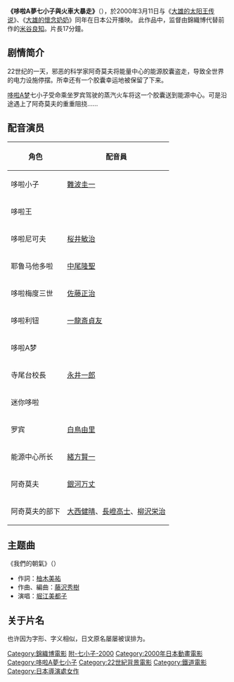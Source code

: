 {{電影資訊框
| 片名     = 哆啦A夢七小子與火車大暴走
| 電影原名 = {{lang|ja|ザ・ドラえもんズ ドキドキ機関車大爆走}}
| 圖像     = 
| 圖像大小 = 
| 圖像說明 = 
| 片名表記 = 
| 副標題   = 
| 導演     = [[錦織博|錦織博]]
| 監製     = 
| 製片     = 
| 動作指導 = 
| 編劇     = [[池田真美子|池田真美子]]
| 劇本     = 
| 故事     = 
| 原著     = 
| 旁白     = 
| 統籌     = 
| 主演     = [[大山羨代|大山羨代]]
| 配樂     = 
| 主題曲   = 
| 片尾曲   = 
| 攝影     = 
| 剪輯     = 
| 音效     = 
| 製片商   = 
| 片長     = 17分鐘
| 產地     = {{日本電影}}
| 語言     = [[日語|日語]]
| 上映日期 = {{flagicon|JPN}} {{film date|2000|3|11}}
| 發行商   = {{flagicon|JPN}} [[東寶株式會社|東寶株式會社]]
| 發行日期 = 
| 公映許可 = 
| 預算     = 
| 票房     = 
| 前集     = 
| 續集     = 
| 官方網站 = 
}}

'''《哆啦A夢七小子與火車大暴走》'''（{{lang|ja|ザ・ドラえもんズ ドキドキ機関車大爆走}}），於2000年3月11日与《[[大雄的太阳王传说|大雄的太阳王传说]]》、《[[大雄的懷念奶奶|大雄的懷念奶奶]]》同年在日本公开播映。
此作品中，监督由錦織博代替前作的[[米谷良知|米谷良知]]。片長17分鐘。

== 剧情简介 ==
22世纪的一天，邪恶的科学家阿奇莫夫将能量中心的能源胶囊盗走，导致全世界的电力设施停摆。所幸还有一个胶囊幸运地被保留了下来。

[[哆啦A梦|哆啦A梦]]七小子受命乘坐罗宾驾驶的蒸汽火车将这一个胶囊送到能源中心。可是沿途遇上了阿奇莫夫的重重阻挠……

==配音演员==
{| class="wikitable"
!角色
!配音員
|-
|哆啦小子 || [[難波圭一|難波圭一]]
|-
|哆啦王 ||{{lang|ja|[[林原めぐみ|林原めぐみ]]}}
|-
|哆啦尼可夫 || [[桜井敏治|桜井敏治]]
|-
|耶鲁马他多啦 || [[中尾隆聖|中尾隆聖]]
|-
|哆啦梅度三世 || [[佐藤正治|佐藤正治]]
|-
|哆啦利钮  ||[[一龍斎貞友|一龍斎貞友]]
|-
|哆啦A梦 || {{lang|ja|[[大山羡代|大山羡代]]}}
|-
|寺尾台校長 || [[永井一郎|永井一郎]]
|-
|迷你哆啦 || {{lang|ja|[[佐久間レイ|佐久間レイ]]}}
|-
|罗宾 || [[白鳥由里|白鳥由里]]
|-
|能源中心所长||  [[緒方賢一|緒方賢一]]
|-
|阿奇莫夫  ||[[銀河万丈|銀河万丈]]
|-
|阿奇莫夫的部下 || [[大西健晴|大西健晴]]、[[長嶝高士|長嶝高士]]、[[柳沢栄治|柳沢栄治]]
|}

== 主题曲 ==
《我們的朝氣》（{{lang|ja|「僕らの元気」}}）
* 作詞：[[柚木美祐|柚木美祐]]
* 作曲、編曲：[[藤沢秀樹|藤沢秀樹]]
* 演唱：[[堀江美都子|堀江美都子]]

== 关于片名 ==
也许因为字形、字义相似，日文原名{{lang|ja|「ドキドキ機関車大'''爆'''走」}}屡屡被误排为{{lang|ja|「ドキドキ機関車大'''暴'''走」}}。

{{多啦A夢}}
{{錦織博執導作品}}

{{DEFAULTSORT:The doraemonzu dokidoki kikansya daibakusou}}
[[Category:錦織博電影|Category:錦織博電影]]
[[Category:多啦A夢附篇電影作品|附-七小子-2000]]
[[Category:2000年日本動畫電影|Category:2000年日本動畫電影]]
[[Category:哆啦A夢七小子|Category:哆啦A夢七小子]]
[[Category:22世紀背景電影|Category:22世紀背景電影]]
[[Category:鐵道電影|Category:鐵道電影]]
[[Category:日本導演處女作|Category:日本導演處女作]]